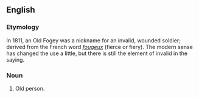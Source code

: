 ==English==

===Etymology===
In 1811, an Old Fogey was a nickname for an invalid, wounded soldier; derived from the French word ''[[fougeux]]'' (fierce or fiery). The modern sense has changed the use a little, but there is still the element of invalid in the saying.

===Noun===
{{en-noun|sg=[[old]] [[fogey]]|old fogies}}

# {{idiom}} Old person.